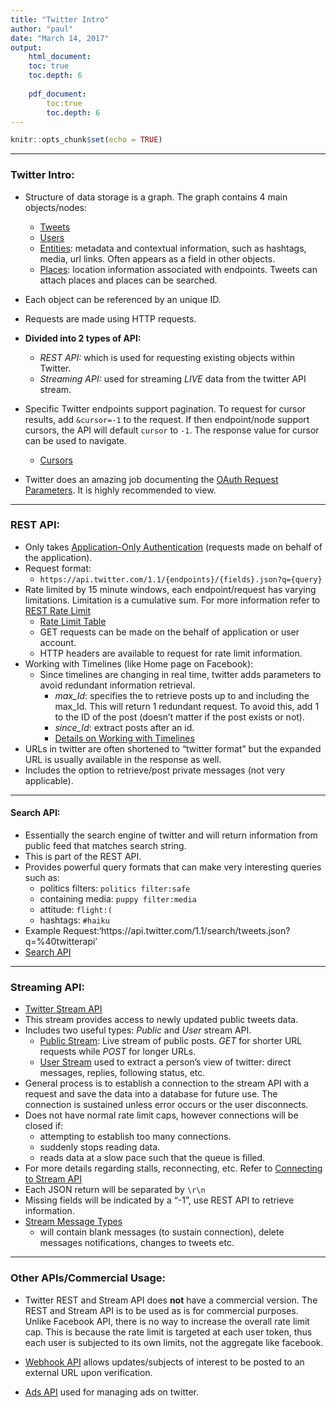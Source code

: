 ```yaml
---
title: "Twitter Intro"
author: "paul"
date: "March 14, 2017"
output: 
    html_document:
    toc: true
    toc.depth: 6
    
    pdf_document:
        toc:true
        toc.depth: 6
---
```


```r
knitr::opts_chunk$set(echo = TRUE)
```

*****

### Twitter Intro: 
*   Structure of data storage is a graph. The graph 
    contains 4 main objects/nodes:
    +   [Tweets](https://dev.twitter.com/overview/api/tweets)  
    +   [Users](https://dev.twitter.com/overview/api/users)
    +   [Entities](https://dev.twitter.com/overview/api/entities):
        metadata and contextual information, such as hashtags, media, url links. 
        Often appears as a field in other objects.
    +   [Places](https://dev.twitter.com/overview/api/places): location 
        information associated with endpoints. Tweets can attach places and places
        can be searched. 

*   Each object can be referenced by an unique ID. 

*   Requests are made using HTTP requests.
    
*   __Divided into 2 types of API:__
    +   _REST API:_ which is used for requesting existing
        objects within Twitter.
    +   _Streaming API:_ used for streaming _LIVE_ data from
        the twitter API stream. 


*   Specific Twitter endpoints support pagination. To request for cursor results,
    add `&cursor=-1` to the request. If then endpoint/node support cursors, 
    the API will default `cursor` to `-1`. The response value for cursor can 
    be used to navigate. 
    +   [Cursors](https://dev.twitter.com/overview/api/cursoring)


*   Twitter does an amazing job documenting the
    [OAuth Request Parameters](https://dev.twitter.com/oauth/overview/introduction).
    It is highly recommended to view. 
    
    
    
*****

### REST API:
*   Only takes [Application-Only Authentication ](https://dev.twitter.com/oauth/application-only)
    (requests made on behalf of the application). 
*   Request format:
    +   `https://api.twitter.com/1.1/{endpoints}/{fields}.json?q={query}`
*   Rate limited by 15 minute windows, each endpoint/request has varying limitations. 
    Limitation is a cumulative sum. For more information refer to [REST Rate Limit](https://dev.twitter.com/rest/public/rate-limiting)
    +   [Rate Limit Table](https://dev.twitter.com/rest/public/rate-limits)
    +   GET requests can be made on the behalf of application or user account.
    +   HTTP headers are available to request for rate limit information. 
*   Working with Timelines (like Home page on Facebook):
    +   Since timelines are changing in real time, twitter adds parameters 
        to avoid redundant information retrieval. 
        +   _max_Id_: specifies the to retrieve posts up to and including the max_Id. 
        This will return 1 redundant request. To avoid this, add 1 to the ID of the post 
        (doesn't matter if the post exists or not).
        +   _since_Id_: extract posts after an id. 
        +   [Details on Working with Timelines](https://dev.twitter.com/rest/public/timelines)
*   URLs in twitter are often shortened to "twitter format" but the expanded URL is 
    usually available in the response as well. 
*   Includes the option to retrieve/post private messages (not very applicable).

*****

#### Search API:
*   Essentially the search engine of twitter and will return 
    information from public feed that matches search string. 
*   This is part of the REST API.
*   Provides powerful query formats that can make very interesting
    queries such as:
    +   politics filters: `politics filter:safe`
    +   containing media: `puppy filter:media`
    +   attitude: `flight:(`
    +   hashtags: `#haiku`
*   Example Request:'https://api.twitter.com/1.1/search/tweets.json?q=%40twitterapi'
*   [Search API](https://dev.twitter.com/rest/public/search)


*****


### Streaming API:
*   [Twitter Stream API](https://dev.twitter.com/streaming/overview)
*   This stream provides access to newly updated public tweets data.
*   Includes two useful types: _Public_ and _User_ stream API. 
    +   [Public Stream](https://dev.twitter.com/streaming/public): Live stream 
        of public posts. _GET_ for shorter URL requests while _POST_ for longer
        URLs.
    +   [User Stream](https://dev.twitter.com/streaming/userstreams)
        used to extract a person's view of twitter: direct messages, replies,
        following status, etc.
*   General process is to establish a connection to the stream API with a request
    and save the data into a database for future use. The connection is
    sustained unless error occurs or the user disconnects.
*   Does not have normal rate limit caps, however connections will be closed if:
    +   attempting to establish too many connections. 
    +   suddenly stops reading data. 
    +   reads data at a slow pace such that the queue is filled. 
*   For more details regarding stalls, reconnecting, etc. Refer to 
    [Connecting to Stream API](https://dev.twitter.com/streaming/overview/connecting)
*   Each JSON return will be separated by `\r\n`
*   Missing fields will be indicated by a "-1", use REST API to retrieve information.
*   [Stream Message Types](https://dev.twitter.com/streaming/overview/messages-types)
    +   will contain blank messages (to sustain connection), 
        delete messages notifications, 
        changes to tweets etc.
        
        

*****

### Other APIs/Commercial Usage:

*   Twitter REST and Stream API does __not__ have a commercial version. The
    REST and Stream API is to be used as is for commercial purposes.
    Unlike Facebook API, there is no way to increase the overall rate limit 
    cap. This is because the rate limit is targeted at each
    user token, thus each user is subjected to its own limits, not the aggregate
    like facebook.
    
    
*   [Webhook API](https://dev.twitter.com/webhooks) allows updates/subjects of interest to be posted 
    to an external URL upon verification.
    

*   [Ads API](https://dev.twitter.com/ads) used for managing ads on twitter.
    



